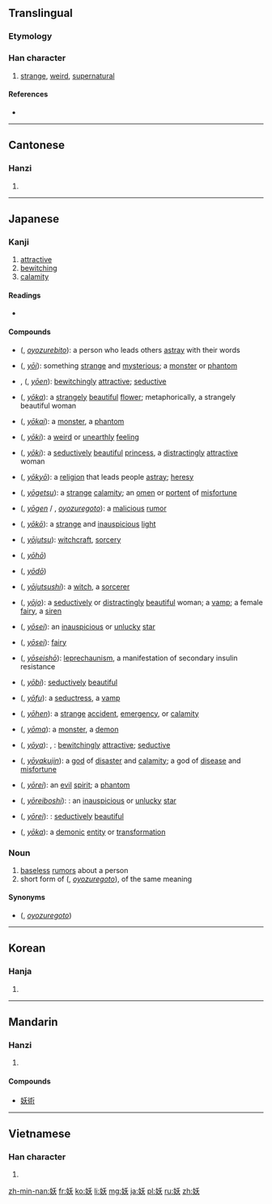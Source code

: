 ==Translingual==

===Etymology===
{{Han compound|女|夭|ls=psc|c1=s|c2=p}}

===Han character===
{{Han char|rn=38|rad=女|as=04|sn=7|four=4243<sub>4</sub>|canj=女竹大 (VHK)|ids=⿰[[女]][[夭]]}}

# [[strange]], [[weird]], [[supernatural]]

====References====
* {{Han ref|kx=0256.200|dkj=06086|dj=0520.180|hdz=21031.070|uh=5996|ud=22934|bh=A7AF|bd=42927}}

----

==Cantonese==

===Hanzi===
{{yue-hanzi|jyut=jiu1|y=yiu1}}

# {{defn|lang=yue|sort=女04}}

----

==Japanese==

===Kanji===
{{ja-kanji|grade=7|rs=女04}}

# [[attractive]]
# [[bewitching]]
# [[calamity]]

====Readings====
* {{ja-readings|on={{l|ja|よう}} (yō)|kun={{l|ja|妖しい}} ({{l|ja|あやしい|あや-しい}}, ''[[ayashii|aya-shii]]''), {{l|ja|妖}} ({{l|ja|およずれ}}, ''[[oyozure]]''), {{l|ja|妖めく}} ({{l|ja|なまめく|なま-めく}}, ''[[namameku|nama-meku]]''), {{l|ja|妖い}} ({{l|ja|わざわい|わざわ-い}}, ''[[wazawai|wazawa-i]]'')}}

====Compounds====
{{der-top|Compounds}}
* {{l|ja|妖人}} ({{l|ja|およずれびと}}, ''[[oyozurebito]]''): a person who leads others [[astray]] with their words
* {{l|ja|妖異}} ({{l|ja|ようい}}, ''[[yōi]]''): something [[strange]] and [[mysterious]]; a [[monster]] or [[phantom]]
* {{l|ja|妖艶}}, {{l|ja|妖婉}} ({{l|ja|ようえん}}, ''[[yōen]]''): [[bewitchingly]] [[attractive]]; [[seductive]]
* {{l|ja|妖花}} ({{l|ja|ようか}}, ''[[yōka]]''): a [[strangely]] [[beautiful]] [[flower]]; metaphorically, a strangely beautiful woman
* {{l|ja|妖怪}} ({{l|ja|ようかい}}, ''[[yōkai]]''): a [[monster]], a [[phantom]]
* {{l|ja|妖気}} ({{l|ja|ようき}}, ''[[yōki]]''): a [[weird]] or [[unearthly]] [[feeling]]
* {{l|ja|妖姫}} ({{l|ja|ようき}}, ''[[yōki]]''): a [[seductively]] [[beautiful]] [[princess]], a [[distractingly]] [[attractive]] woman
* {{l|ja|妖教}} ({{l|ja|ようきょう}}, ''[[yōkyō]]''): a [[religion]] that leads people [[astray]]; [[heresy]]
* {{l|ja|妖孽}} ({{l|ja|ようげつ}}, ''[[yōgetsu]]''): a [[strange]] [[calamity]]; an [[omen]] or [[portent]] of [[misfortune]]
* {{l|ja|妖言}} ({{l|ja|ようげん}}, ''[[yōgen]]'' / {{l|ja|およずれごと}}, ''[[oyozuregoto]]''): a [[malicious]] [[rumor]]
* {{l|ja|妖光}} ({{l|ja|ようこう}}, ''[[yōkō]]''): a [[strange]] and [[inauspicious]] [[light]]
* {{l|ja|妖術}} ({{l|ja|ようじゅつ}}, ''[[yōjutsu]]''): [[witchcraft]], [[sorcery]]
* {{l|ja|妖法}} ({{l|ja|ようほう}}, ''[[yōhō]]'')
* {{l|ja|妖道}} ({{l|ja|ようどう}}, ''[[yōdō]]'')
* {{l|ja|妖術師}} ({{l|ja|ようじゅつし}}, ''[[yōjutsushi]]''): a [[witch]], a [[sorcerer]]
{{der-mid}}
* {{l|ja|妖女}} ({{l|ja|ようじょ}}, ''[[yōjo]]''): a [[seductively]] or [[distractingly]] [[beautiful]] woman; a [[vamp]]; a female [[fairy]], a [[siren]]
* {{l|ja|妖星}} ({{l|ja|ようせい}}, ''[[yōsei]]''): an [[inauspicious]] or [[unlucky]] [[star]]
* {{l|ja|妖精}} ({{l|ja|ようせい}}, ''[[yōsei]]''): [[fairy]]
* {{l|ja|妖精症}} ({{l|ja|ようせいしょう}}, ''[[yōseishō]]''): {{sense|medical}} [[leprechaunism]], a manifestation of secondary insulin resistance
* {{l|ja|妖美}} ({{l|ja|ようび}}, ''[[yōbi]]''): [[seductively]] [[beautiful]]
* {{l|ja|妖婦}} ({{l|ja|ようふ}}, ''[[yōfu]]''): a [[seductress]], a [[vamp]]
* {{l|ja|妖変}} ({{l|ja|ようへん}}, ''[[yōhen]]''): a [[strange]] [[accident]], [[emergency]], or [[calamity]]
* {{l|ja|妖魔}} ({{l|ja|ようま}}, ''[[yōma]]''): a [[monster]], a [[demon]]
* {{l|ja|妖冶}} ({{l|ja|ようや}}, ''[[yōya]]''): {{l|ja|妖艶}}, {{l|ja|妖婉}}: [[bewitchingly]] [[attractive]]; [[seductive]]
* {{l|ja|妖厄神}} ({{l|ja|ようやくじん}}, ''[[yōyakujin]]''): a [[god]] of [[disaster]] and [[calamity]]; a god of [[disease]] and [[misfortune]]
* {{l|ja|妖霊}} ({{l|ja|ようれい}}, ''[[yōrei]]''): an [[evil]] [[spirit]]; a [[phantom]]
* {{l|ja|妖霊星}} ({{l|ja|ようれいぼし}}, ''[[yōreiboshi]]''): {{l|ja|妖星}}: an [[inauspicious]] or [[unlucky]] [[star]]
* {{l|ja|妖麗}} ({{l|ja|ようれい}}, ''[[yōrei]]''): {{l|ja|妖美}}: [[seductively]] [[beautiful]]
* {{l|ja|妖化}} ({{l|ja|ようか}}, ''[[yōka]]''): a [[demonic]] [[entity]] or [[transformation]]
{{bottom}}

===Noun===
{{ja-noun|k|hira=およずれ|rom=oyozure}}

# [[baseless]] [[rumor]]s about a person
# short form of {{l|ja|妖言}} ({{l|ja|およずれごと}}, ''[[oyozuregoto]]''), of the same meaning

====Synonyms====
* {{l|ja|妖言}} ({{l|ja|およずれごと}}, ''[[oyozuregoto]]'')

----

==Korean==

===Hanja===
{{ko-hanja|hangeul=요|rv=yo|mr=yo}}

# {{defn|lang=ko|sort=女04}}

----

==Mandarin==

===Hanzi===
{{cmn-hanzi|pin=[[yāo]] ([[yao1]])|wg=yao<sup>1</sup>}}

# {{defn|lang=cmn|sort=女04}}

====Compounds====
* [[妖術]]

----

==Vietnamese==

===Han character===
{{vi-hantu|[[yêu]], [[èo]]|rs=女04}}

# {{defn|lang=vi|sort=女04}}

[[zh-min-nan:妖]]
[[fr:妖]]
[[ko:妖]]
[[li:妖]]
[[mg:妖]]
[[ja:妖]]
[[pl:妖]]
[[ru:妖]]
[[zh:妖]]
